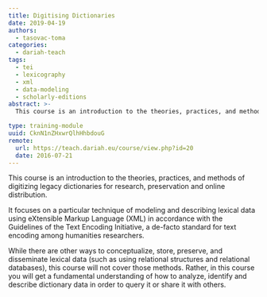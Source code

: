 ```yaml
---
title: Digitising Dictionaries
date: 2019-04-19
authors:
  - tasovac-toma
categories:
  - dariah-teach
tags:
  - tei
  - lexicography
  - xml
  - data-modeling
  - scholarly-editions
abstract: >-
  This course is an introduction to the theories, practices, and methods of digitizing legacy dictionaries for research, preservation and online distribution. It focuses on a particular technique of modeling and describing lexical data using eXtensible Markup Language (XML) in accordance with the Guidelines of the Text Encoding Initiative, a de-facto standard for text encoding among humanities researchers.

type: training-module
uuid: CknN1nZHxwrQlhHhbdouG
remote:
  url: https://teach.dariah.eu/course/view.php?id=20
  date: 2016-07-21
---
```


This course is an introduction to the theories, practices, and methods of digitizing legacy dictionaries for research, preservation and online distribution.

It focuses on a particular technique of modeling and describing lexical data using eXtensible Markup Language (XML) in accordance with the Guidelines of the Text Encoding Initiative, a de-facto standard for text encoding among humanities researchers.

While there are other ways to conceptualize, store, preserve, and disseminate lexical data (such as using relational structures and relational databases), this course will not cover those methods. Rather, in this course you will get a fundamental understanding of how to analyze, identify and describe dictionary data in order to query it or share it with others.

<CTA
  title="Interested in learning more?"
  subtitle="Check out Digitising Dictionaries on #dariahTeach"
  url="https://teach.dariah.eu/course/view.php?id=20"
/>
